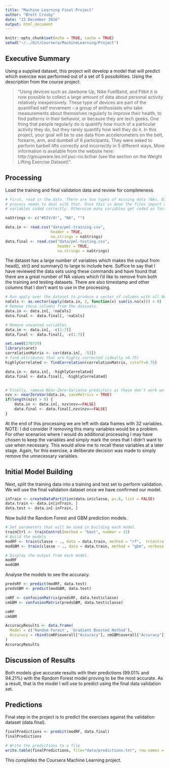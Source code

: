 ```yaml
---
title: "Machine Learning Final Project"
author: "Brett Crosby"
date: "15 December 2016"
output: html_document
---
```


```r
knitr::opts_chunk$set(echo = TRUE, cache = TRUE)
setwd("~/../Git/Coursera/MachineLearning/Project")
```

## Executive Summary

Using a supplied dataset, this project will develop a model that will predict which exercise was performed out of a set of 5 possibilities. Using the description from the course project:

> "Using devices such as Jawbone Up, Nike FuelBand, and Fitbit it is now possible to collect a large amount of data about personal activity relatively inexpensively. These type of devices are part of the quantified self movement – a group of enthusiasts who take measurements about themselves regularly to improve their health, to find patterns in their behavior, or because they are tech geeks. One thing that people regularly do is quantify how much of a particular activity they do, but they rarely quantify how well they do it. In this project, your goal will be to use data from accelerometers on the belt, forearm, arm, and dumbell of 6 participants. They were asked to perform barbell lifts correctly and incorrectly in 5 different ways. More information is available from the website here: http://groupware.les.inf.puc-rio.br/har (see the section on the Weight Lifting Exercise Dataset)".

## Processing
Load the training and final validation data and review for completeness.

```r
# First, read in the data. There are two types of missing data (NAs, DIV/0 and "") so the import
# process needs to deal with that. Once this is done the files import correctly with all 
# variables coded correctly. Otherwise many variables get coded as factors incorrectly.

naStrings <- c("#DIV/0!", "NA", "")

data.in <- read.csv("data/pml-training.csv",
                    header = TRUE,
                    na.strings = naStrings)
data.final <- read.csv("data/pml-testing.csv",
                       header = TRUE,
                       na.strings = naStrings)

```

The dataset has a large number of variables which makes the output from head(), str() and summary() to large to include here. Suffice to say that I have reviewed the data sets using these commands and have found that there are a great number of NA values which I'd like to remove from both the training and testing datasets. There are also timestamp and other columns that I don't want to use in the processing.

```r
# Run apply over the dataset to produce a vector of columns with all NA values
naCols <- as.vector(apply(data.in, 2, function(x) sum(is.na(x))) > 0)
# Remove those columns from the datasets.
data.in <- data.in[, !naCols]
data.final <- data.final[, !naCols]

# Remove unwanted variables
data.in <- data.in[, -c(1:7)]
data.final <- data.final[, -c(1:7)]

set.seed(276729)
library(caret)
correlationMatrix <- cor(data.in[, -53])
# find attributes that are highly corrected (ideally >0.75)
highlyCorrelated <- findCorrelation(correlationMatrix, cutoff=0.75)

data.in <- data.in[, -highlyCorrelated]
data.final <- data.final[, -highlyCorrelated]


# Finally, remove Near-Zero-Variance predictors as these don't work well with ML Algorithms
nzv <- nearZeroVar(data.in, saveMetrics = TRUE)
if(length(nzv) > 0) {
    data.in <- data.in[, nzv$nzv==FALSE]
    data.final <- data.final[,nzv$nzv==FALSE]
}

```

At the end of this processing we are left with data frames with 32 variables.  
NOTE: I did consider if removing this many variables would be a problem. For other scenarios where I would do additional processing I may have chosen to keep the variables and simply mark the ones that I didn't want to use when necessary. This would allow me to recall these variables at a later stage. Again, for this exercise, a deliberate decision was made to simply remove the unnecessary variables.

## Initial Model Building

Next, split the training data into a training and test set to perform validation. We will use the final validation dataset once we have confirmed our model.

```r
inTrain <- createDataPartition(data.in$classe, p=.6, list = FALSE)
data.train <- data.in[inTrain, ]
data.test <- data.in[-inTrain, ]
```

Now build the Random Forest and GBM prediction models.

```r
# Set parameters that will be used in building each model.
trainCtrl <- trainControl(method = "boot", number = 15)
# Build the models
modRF <- train(classe ~ ., data = data.train, method = "rf",  trControl = trainCtrl)
modGBM <- train(classe ~ ., data = data.train, method = "gbm", verbose = FALSE, trControl = trainCtrl)

# Display the output from each model.
modRF
modGBM

```

Analyse the models to see the accuracy.

```r
predsRF <- predict(modRF, data.test)
predsGBM <- predict(modGBM, data.test)

cmRF <- confusionMatrix(predsRF, data.test$classe)
cmGBM <- confusionMatrix(predsGBM, data.test$classe)

cmRF
cmGBM

AccuracyResults <- data.frame(
  Model = c('Random Forest', 'Gradient Boosted Method'),
  Accuracy = rbind(cmRF$overall["Accuracy"], cmGBM$overall["Accuracy"])
)
AccuracyResults


```

## Discussion of Results

Both models give accurate results with their predictions (99.01% and 94.21%) with the Random Forest model proving to be the most accurate. As a result, that is the model I will use to predict using the final data validation set.


## Predictions

Final step in the project is to predict the exercises against the validation dataset (data.final).

```r
finalPredictions <- predict(modRF, data.final)
finalPredictions

# Write the predictions to a file
write.table(finalPredictions, file="data/predictions.txt", row.names = FALSE, col.names = FALSE)
```

This completes the Coursera Machine Learning project.
